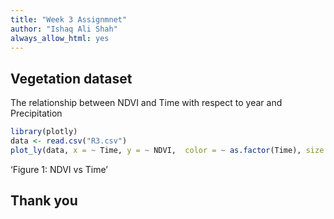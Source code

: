---
title: "Week 3 Assignmnet"
author: "Ishaq Ali Shah"
always_allow_html: yes
---



## Vegetation dataset

The relationship between NDVI and Time with respect to year and Precipitation


```{r,echo=FALSE, message=FALSE, warning=FALSE,comment=FALSE,error=FALSE}
library(plotly)
data <- read.csv("R3.csv")
plot_ly(data, x = ~ Time, y = ~ NDVI,  color = ~ as.factor(Time), size = ~ Precipitation, mode="markers")
```

'Figure 1: NDVI vs Time'

## Thank you